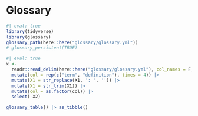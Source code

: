 # Glossary

```r
#| eval: true
library(tidyverse)
library(glossary)
glossary_path(here::here("glossary/glossary.yml"))
# glossary_persistent(TRUE)
```

```r
#| eval: true
x <-
  readr::read_delim(here::here("glossary/glossary.yml"), col_names = F, delim = "|") |> 
  mutate(col = rep(c("term", "definition"), times = 4)) |> 
  mutate(X1 = str_replace(X1, ': ', '')) |>
  mutate(X1 = str_trim(X1)) |> 
  mutate(col = as.factor(col)) |>
  select(-X2) 

glossary_table() |> as_tibble()
```


